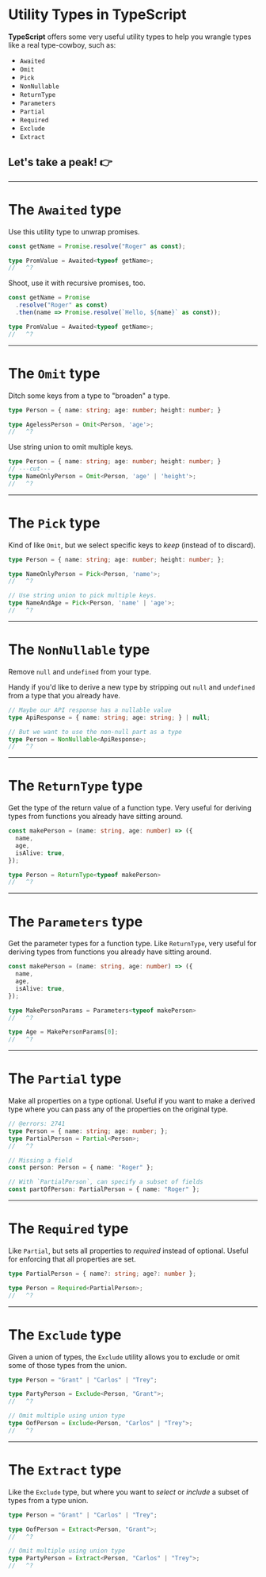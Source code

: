 # Utility Types in TypeScript

**TypeScript** offers some very useful utility types to help you wrangle types like a real type-cowboy, such as:

- `Awaited`
- `Omit`
- `Pick`
- `NonNullable`
- `ReturnType`
- `Parameters`
- `Partial`
- `Required`
- `Exclude`
- `Extract`

## Let's take a peak! 👉

---

# The `Awaited` type

Use this utility type to unwrap promises.

```ts twoslash
const getName = Promise.resolve("Roger" as const);

type PromValue = Awaited<typeof getName>;
//   ^?
```

Shoot, use it with recursive promises, too.

```ts twoslash
const getName = Promise
  .resolve("Roger" as const)
  .then(name => Promise.resolve(`Hello, ${name}` as const));

type PromValue = Awaited<typeof getName>;
//   ^?
```

---

# The `Omit` type

Ditch some keys from a type to "broaden" a type.

```ts twoslash
type Person = { name: string; age: number; height: number; }

type AgelessPerson = Omit<Person, 'age'>;
//   ^?
```

Use string union to omit multiple keys.

```ts twoslash
type Person = { name: string; age: number; height: number; }
// ---cut---
type NameOnlyPerson = Omit<Person, 'age' | 'height'>;
//   ^?
```

---

# The `Pick` type

Kind of like `Omit`, but we select specific keys to *keep* (instead of to discard).

```ts twoslash
type Person = { name: string; age: number; height: number; };

type NameOnlyPerson = Pick<Person, 'name'>;
//   ^?

// Use string union to pick multiple keys.
type NameAndAge = Pick<Person, 'name' | 'age'>;
//   ^?
```

---

# The `NonNullable` type

Remove `null` and `undefined` from your type.

Handy if you'd like to derive a new type by stripping out `null` and `undefined` from a type that you already have.

```ts twoslash
// Maybe our API response has a nullable value
type ApiResponse = { name: string; age: string; } | null;

// But we want to use the non-null part as a type
type Person = NonNullable<ApiResponse>;
//   ^?
```

---

# The `ReturnType` type

Get the type of the return value of a function type. Very useful for deriving types from functions you already have sitting around.

```ts twoslash
const makePerson = (name: string, age: number) => ({
  name,
  age,
  isAlive: true,
});

type Person = ReturnType<typeof makePerson>
//   ^?
```

---

# The `Parameters` type

Get the parameter types for a function type. Like `ReturnType`, very useful for deriving types from functions you already have sitting around.

```ts twoslash
const makePerson = (name: string, age: number) => ({
  name,
  age,
  isAlive: true,
});

type MakePersonParams = Parameters<typeof makePerson>
//   ^?

type Age = MakePersonParams[0];
//   ^?
```

---

# The `Partial` type

Make all properties on a type optional. Useful if you want to make a derived type where you can pass any of the properties on the original type.

```ts twoslash
// @errors: 2741
type Person = { name: string; age: number; };
type PartialPerson = Partial<Person>;
//   ^?

// Missing a field
const person: Person = { name: "Roger" };

// With `PartialPerson`, can specify a subset of fields
const partOfPerson: PartialPerson = { name: "Roger" };
```

---

# The `Required` type

Like `Partial`, but sets all properties to *required* instead of optional. Useful for enforcing that all properties are set.


```ts twoslash
type PartialPerson = { name?: string; age?: number };

type Person = Required<PartialPerson>;
//   ^?
```

---

# The `Exclude` type

Given a union of types, the `Exclude` utility allows you to exclude or omit some of those types from the union.

```ts twoslash
type Person = "Grant" | "Carlos" | "Trey";

type PartyPerson = Exclude<Person, "Grant">;
//   ^?

// Omit multiple using union type
type OofPerson = Exclude<Person, "Carlos" | "Trey">;
//   ^?
```

---

# The `Extract` type

Like the `Exclude` type, but where you want to *select* or *include* a subset of types from a type union.

```ts twoslash
type Person = "Grant" | "Carlos" | "Trey";

type OofPerson = Extract<Person, "Grant">;
//   ^?

// Omit multiple using union type
type PartyPerson = Extract<Person, "Carlos" | "Trey">;
//   ^?
```
